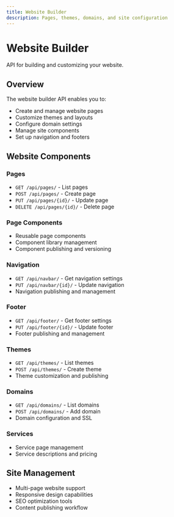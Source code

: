 ```yaml
---
title: Website Builder
description: Pages, themes, domains, and site configuration
---
```


# Website Builder

API for building and customizing your website.

## Overview

The website builder API enables you to:

- Create and manage website pages
- Customize themes and layouts
- Configure domain settings
- Manage site components
- Set up navigation and footers

## Website Components

### Pages

- `GET /api/pages/` - List pages
- `POST /api/pages/` - Create page
- `PUT /api/pages/{id}/` - Update page
- `DELETE /api/pages/{id}/` - Delete page

### Page Components

- Reusable page components
- Component library management
- Component publishing and versioning

### Navigation

- `GET /api/navbar/` - Get navigation settings
- `PUT /api/navbar/{id}/` - Update navigation
- Navigation publishing and management

### Footer

- `GET /api/footer/` - Get footer settings
- `PUT /api/footer/{id}/` - Update footer
- Footer publishing and management

### Themes

- `GET /api/themes/` - List themes
- `POST /api/themes/` - Create theme
- Theme customization and publishing

### Domains

- `GET /api/domains/` - List domains
- `POST /api/domains/` - Add domain
- Domain configuration and SSL

### Services

- Service page management
- Service descriptions and pricing

## Site Management

- Multi-page website support
- Responsive design capabilities
- SEO optimization tools
- Content publishing workflow
